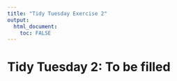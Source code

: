 ```yaml
---
title: "Tidy Tuesday Exercise 2"
output: 
  html_document:
    toc: FALSE
---
```


# Tidy Tuesday 2: To be filled
